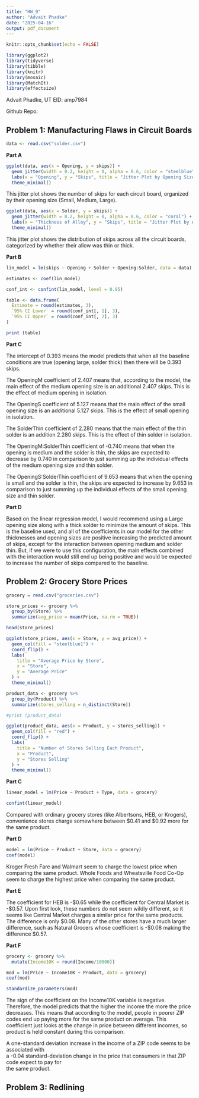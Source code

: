 ```yaml
---
title: "HW_9"
author: "Advait Phadke"
date: "2025-04-16"
output: pdf_document
---
```


```r
knitr::opts_chunk$set(echo = FALSE)

library(ggplot2)
library(tidyverse)
library(tibble)
library(knitr)
library(mosaic)
library(MatchIt)
library(effectsize)
```

Advait Phadke, UT EID: amp7984

Github Repo:

## Problem 1: Manufacturing Flaws in Circuit Boards

```r

data <- read.csv("solder.csv")

```

**Part A**

```r
ggplot(data, aes(x = Opening, y = skips)) +
  geom_jitter(width = 0.2, height = 0, alpha = 0.6, color = "steelblue") +
  labs(x = "Opening", y = "Skips", title = "Jitter Plot by Opening Size") +
  theme_minimal()
```

This jitter plot shows the number of skips for each circuit board, organized by their opening size (Small, Medium, Large).

```r
ggplot(data, aes(x = Solder, y = skips)) +
  geom_jitter(width = 0.2, height = 0, alpha = 0.6, color = "coral") +
  labs(x = "Thickness of Alloy", y = "Skips", title = "Jitter Plot by Alloy Thickness", caption = "H") +
  theme_minimal()
```

This jitter plot shows the distribution of skips across all the circuit boards, categorized by whether their allow was thin or thick.

**Part B**

```r

lin_model = lm(skips ~ Opening + Solder + Opening:Solder, data = data)

estimates <- coef(lin_model)

conf_int <- confint(lin_model, level = 0.95)

table <- data.frame(
  Estimate = round(estimates, 3),
  `95% CI Lower` = round(conf_int[, 1], 3),
  `95% CI Upper` = round(conf_int[, 2], 3)
)

print (table)


```

**Part C**

The intercept of 0.393 means the model predicts that when all the baseline conditions are true (opening large, solder thick) then there will be 0.393 skips.

The OpeningM coefficient of 2.407 means that, according to the model, the main effect of the medium opening size is an additional 2.407 skips. This is the effect of medium opening in isolation.

The OpeningS coefficient of 5.127 means that the main effect of the small opening size is an additional 5.127 skips. This is the effect of small opening in isolation.

The SolderThin coefficient of 2.280 means that the main effect of the thin solder is an addition 2.280 skips. This is the effect of thin solder in isolation.

The OpeningM:SolderThin coefficient of -0.740 means that when the opening is medium and the solder is thin, the skips are expected to decrease by 0.740 in comparison to just summing up the individual effects of the medium opening size and thin solder.

The OpeningS:SolderThin coefficient of 9.653 means that when the opening is small and the solder is thin, the skips are expected to increase by 9.653 in comparison to just summing up the individual effects of the small opening size and thin solder.

**Part D**

Based on the linear regression model, I would recommend using a Large opening size along with a thick solder to minimize the amount of skips. This is the baseline used, and all of the coefficients in our model for the other thicknesses and opening sizes are positive increasing the predicted amount of skips, except for the interaction between opening medium and solder thin. But, if we were to use this configuration, the main effects combined with the interaction would still end up being positive and would be expected to increase the number of skips compared to the baseline.

## Problem 2: Grocery Store Prices

```r

grocery = read.csv("groceries.csv")

store_prices <- grocery %>%
  group_by(Store) %>%
  summarize(avg_price = mean(Price, na.rm = TRUE))

head(store_prices)

ggplot(store_prices, aes(x = Store, y = avg_price)) +
  geom_col(fill = "steelblue1") +
  coord_flip() +
  labs(
    title = "Average Price by Store",
    x = "Store",
    y = "Average Price"
  ) +
  theme_minimal()

```

```r

product_data <- grocery %>%
  group_by(Product) %>%
  summarize(stores_selling = n_distinct(Store))

#print (product_data)

ggplot(product_data, aes(x = Product, y = stores_selling)) +
  geom_col(fill = "red") +
  coord_flip() +
  labs(
    title = "Number of Stores Selling Each Product",
    x = "Product",
    y = "Stores Selling"
  ) +
  theme_minimal()

```

**Part C**

```r

linear_model = lm(Price ~ Product + Type, data = grocery)

confint(linear_model)

```

Compared with ordinary grocery stores (like Albertsons, HEB, or Krogers), convenience stores charge somewhere between \$0.41 and \$0.92 more for the same product.

**Part D**

```r

model = lm(Price ~ Product + Store, data = grocery)
coef(model)
```

Kroger Fresh Fare and Walmart seem to charge the lowest price when comparing the same product. Whole Foods and Wheatsville Food Co-Op seem to charge the highest price when comparing the same product.

**Part E**

The coefficient for HEB is -\$0.65 while the coefficient for Central Market is -\$0.57. Upon first look, these numbers do not seem wildly different, so it seems like Central Market charges a similar price for the same products. The difference is only \$0.08. Many of the other stores have a much larger difference, such as Natural Grocers whose coefficient is -\$0.08 making the difference \$0.57.

**Part F**

```r

grocery <- grocery %>%
  mutate(Income10K = round(Income/10000))

mod = lm(Price ~ Income10K + Product, data = grocery)
coef(mod)

standardize_parameters(mod)

```

The sign of the coefficient on the Income10K variable is negative. Therefore, the model predicts that the higher the income the more the price decreases. This means that according to the model, people in poorer ZIP codes end up paying more for the same product on average. This coefficient just looks at the change in price between different incomes, so product is held constant during this comparison.

A one-standard deviation increase in the income of a ZIP code seems to be associated with\
a -0.04 standard-deviation change in the price that consumers in that ZIP code expect to pay for\
the same product.

## Problem 3: Redlining
